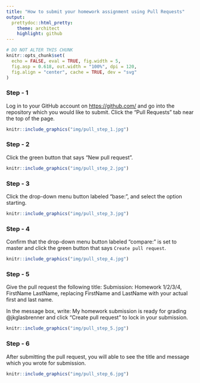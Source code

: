 ---
title: "How to submit your homework assignment using Pull Requests"
output:
  prettydoc::html_pretty:
    theme: architect
    highlight: github
---

```{r setup, include = FALSE}
# DO NOT ALTER THIS CHUNK
knitr::opts_chunk$set(
  echo = FALSE, eval = TRUE, fig.width = 5,
  fig.asp = 0.618, out.width = "100%", dpi = 120,
  fig.align = "center", cache = TRUE, dev = "svg"
)
```

### Step - 1

Log in to your GitHub account on <https://github.com/> and go into the repository which you would like to submit. Click the "Pull Requests" tab near the top of the page. 

```{r step_1}
knitr::include_graphics("img/pull_step_1.jpg")
```

### Step - 2

Click the green button that says "New pull request".

```{r step_2}
knitr::include_graphics("img/pull_step_2.jpg")
```

### Step - 3

Click the drop-down menu button labeled "base:", and select the option starting.

```{r step_3}
knitr::include_graphics("img/pull_step_3.jpg")
```

### Step - 4

Confirm that the drop-down menu button labeled "compare:" is set to master and click the green button that says `Create pull request`.

```{r step_4}
knitr::include_graphics("img/pull_step_4.jpg")
```

### Step - 5

Give the pull request the following title: Submission: Homework 1/2/3/4, FirstName LastName, replacing FirstName and LastName with your actual first and last name. 

In the message box, write: My homework submission is ready for grading @jkglasbrenner and click "Create pull request" to lock in your submission.

```{r step_5}
knitr::include_graphics("img/pull_step_5.jpg")
```

### Step - 6

After submitting the pull request, you will able to see the title and message which you wrote for submission.  

```{r step_6}
knitr::include_graphics("img/pull_step_6.jpg")
```
